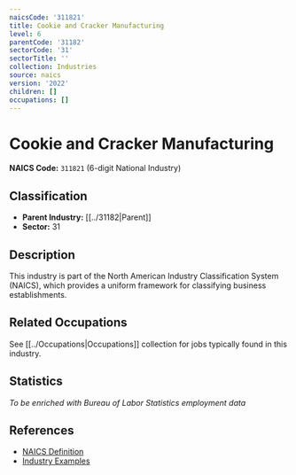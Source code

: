 ```yaml
---
naicsCode: '311821'
title: Cookie and Cracker Manufacturing
level: 6
parentCode: '31182'
sectorCode: '31'
sectorTitle: ''
collection: Industries
source: naics
version: '2022'
children: []
occupations: []
---
```

# Cookie and Cracker Manufacturing

**NAICS Code:** `311821` (6-digit National Industry)

## Classification

- **Parent Industry:** [[../31182|Parent]]
- **Sector:** 31

## Description

This industry is part of the North American Industry Classification System (NAICS), which provides a uniform framework for classifying business establishments.

## Related Occupations

See [[../Occupations|Occupations]] collection for jobs typically found in this industry.

## Statistics

*To be enriched with Bureau of Labor Statistics employment data*

## References

- [NAICS Definition](https://www.census.gov/naics/)
- [Industry Examples](https://www.census.gov/naics/2022NAICS/)
